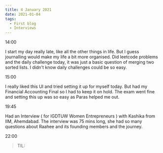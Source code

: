 ```yaml
---
title: 4 January 2021
date: 2021-01-04
tags:
  - First blog
  - Interviews
---
```


14:00 

I start my day really late, like all the other things in life. But I guess journalling would make my life a bit more organised. Did leetcode problems and the daily challenge today, it was just a basic question of merging two sorted lists. I didn't know daily challenges could be so easy. 

15:00 

I really liked this UI and tried setting it up for myself today. But had my Financial Accounting Final so I had to keep it on hold. The exam went fine and setting this up was so easy as Paras helped me out. 

19:45 

Had an Interview ( for IGDTUW Women Entrepreneurs ) with Kashika from IIM, Ahemdabad. The interview was 75 mins long, she had so many questions about Raahee and its founding members and the journey. 

22:00

> TIL:
> 

